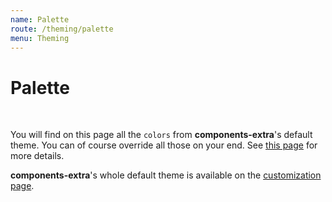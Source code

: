 ```yaml
---
name: Palette
route: /theming/palette
menu: Theming
---
```


# Palette

<br/>

You will find on this page all the `colors` from **components-extra**'s default theme.
You can of course override all those on your end. See [this page](/theming/customization#customization) for more details.

**components-extra**'s whole default theme is available on the [customization page](/theming/customization#default-theme).


<ColorBoxes />